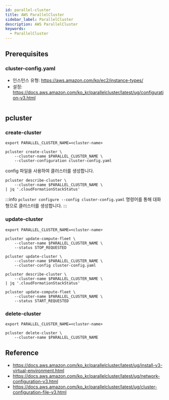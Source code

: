 ```yaml
---
id: parallel-cluster
title: AWS ParallelCluster
sidebar_label: ParallelCluster
description: AWS ParallelCluster
keywords:
  - ParallelCluster
---
```


## Prerequisites

### cluster-config.yaml

- 인스턴스 유형: https://aws.amazon.com/ko/ec2/instance-types/
- 설정: https://docs.aws.amazon.com/ko_kr/parallelcluster/latest/ug/configuration-v3.html

```yaml

```

## pcluster

### create-cluster

```shell
export PARALLEL_CLUSTER_NAME=<cluster-name>
```

```shell
pcluster create-cluster \
    --cluster-name $PARALLEL_CLUSTER_NAME \
    --cluster-configuration cluster-config.yaml
```

config 파일을 사용하여 클러스터를 생성합니다.

```shell
pcluster describe-cluster \
    --cluster-name $PARALLEL_CLUSTER_NAME \
| jq '.cloudFormationStackStatus'
```

:::info
`pcluster configure --config cluster-config.yaml` 명령어를 통해 대화형으로 클러스터를 생성합니다.
:::

### update-cluster

```shell
export PARALLEL_CLUSTER_NAME=<cluster-name>
```

```shell
pcluster update-compute-fleet \
    --cluster-name $PARALLEL_CLUSTER_NAME \
    --status STOP_REQUESTED
```

```shell
pcluster update-cluster \
    --cluster-name $PARALLEL_CLUSTER_NAME \
    --cluster-config cluster-config.yaml
```

```shell
pcluster describe-cluster \
    --cluster-name $PARALLEL_CLUSTER_NAME \
| jq '.cloudFormationStackStatus'
```

```shell
pcluster update-compute-fleet \
    --cluster-name $PARALLEL_CLUSTER_NAME \
    --status START_REQUESTED
```

### delete-cluster

```shell
export PARALLEL_CLUSTER_NAME=<cluster-name>
```

```shell
pcluster delete-cluster \
    --cluster-name $PARALLEL_CLUSTER_NAME
```

## Reference

- https://docs.aws.amazon.com/ko_kr/parallelcluster/latest/ug/install-v3-virtual-environment.html
- https://docs.aws.amazon.com/ko_kr/parallelcluster/latest/ug/network-configuration-v3.html
- https://docs.aws.amazon.com/ko_kr/parallelcluster/latest/ug/cluster-configuration-file-v3.html
